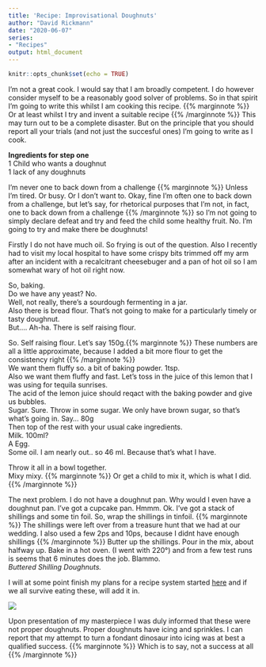 ```yaml
---
title: 'Recipe: Improvisational Doughnuts'
author: "David Rickmann"
date: "2020-06-07"
series: 
- "Recipes"
output: html_document
---
```


```r
knitr::opts_chunk$set(echo = TRUE)
```

I'm not a great cook. I would say that I am broadly competent. I do however consider myself to be a reasonably good solver of problems. So in that spirit I'm going to write this whilst I am cooking this recipe. {{% marginnote %}} Or at least whilst I try and invent a suitable recipe {{% /marginnote %}}
This may turn out to be a complete disaster. But on the principle that you should report all your trials (and not just the succesful ones) I'm going to write as I cook.

**Ingredients for step one**   
1 Child who wants a doughnut   
1 lack of any doughnuts   

I'm never one to back down from a challenge {{% marginnote %}} Unless I'm tired. Or busy. Or I don't want to. Okay, fine I'm often one to back down from a challenge, but let's say, for rhetorical purposes that I'm not, in fact, one to back down from a challenge {{% /marginnote %}} so I'm not going to simply declare defeat and try and feed the child some healthy fruit. No. I'm going to try and make there be doughnuts!

Firstly I do not have much oil. So frying is out of the question.
Also I recently had to visit my local hospital to have some crispy bits trimmed off my arm after an incident with a recalcitrant cheesebuger and a pan of hot oil so I am somewhat wary of hot oil right now.

So, baking.  
Do we have any yeast? No.   
Well, not really, there's a sourdough fermenting in a jar.   
Also there is bread flour. That's not going to make for a particularly timely or tasty doughnut.   
But.... Ah-ha. There is self raising flour.

So. Self raising flour. Let's say 150g.{{% marginnote %}} These numbers are all a little approximate, because I added a bit more flour to get the consistency right {{% /marginnote %}}  
We want them fluffy so. a bit of baking powder. 1tsp.  
Also we want them fluffy and fast. Let's toss in the juice of this lemon that I was using for tequila sunrises.  
The acid of the lemon juice should reqact with the baking powder and give us bubbles.  
Sugar. Sure. Throw in some sugar.  We only have brown sugar, so that's what's going in. Say... 80g  
Then top of the rest with your usual cake ingredients.   
Milk. 100ml?   
A Egg.   
Some oil. I am nearly out.. so 46 ml. Because that's what I have.   

Throw it all in a bowl together.    
Mixy mixy. {{% marginnote %}} Or get a child to mix it, which is what I did. {{% /marginnote %}}   

The next problem. I do not have a doughnut pan. 
Why would I even have a doughnut pan.
I've got a cupcake pan. 
Hmmm.
Ok. I've got a stack of shillings and some tin foil. So, wrap the shillings in tinfoil. {{% marginnote %}} The shillings were left over from a treasure hunt that we had at our wedding. I also used a few 2ps and 10ps, because I didnt have enough shillings {{% /marginnote %}}
Butter up the shillings.
Pour in the mix, about halfway up.
Bake in a hot oven. (I went with 220°) and from a few test runs is seems that 6 minutes does the job.
Blammo.   
*Buttered Shilling Doughnuts.*

I will at some point finish my plans for a recipe system started [here](/2020/05/30/recipes-in-r/) and if we all survive eating these, will add it in.



![](/img/doughnuts.jpg)


Upon presentation of my masterpiece I was duly informed that these were not proper doughnuts.
Proper doughnuts have icing and sprinkles.
I can report that my attempt to turn a fondant dinosaur into icing was at best a qualified success. {{% marginnote %}} Which is to say, not a success at all {{% /marginnote %}}

